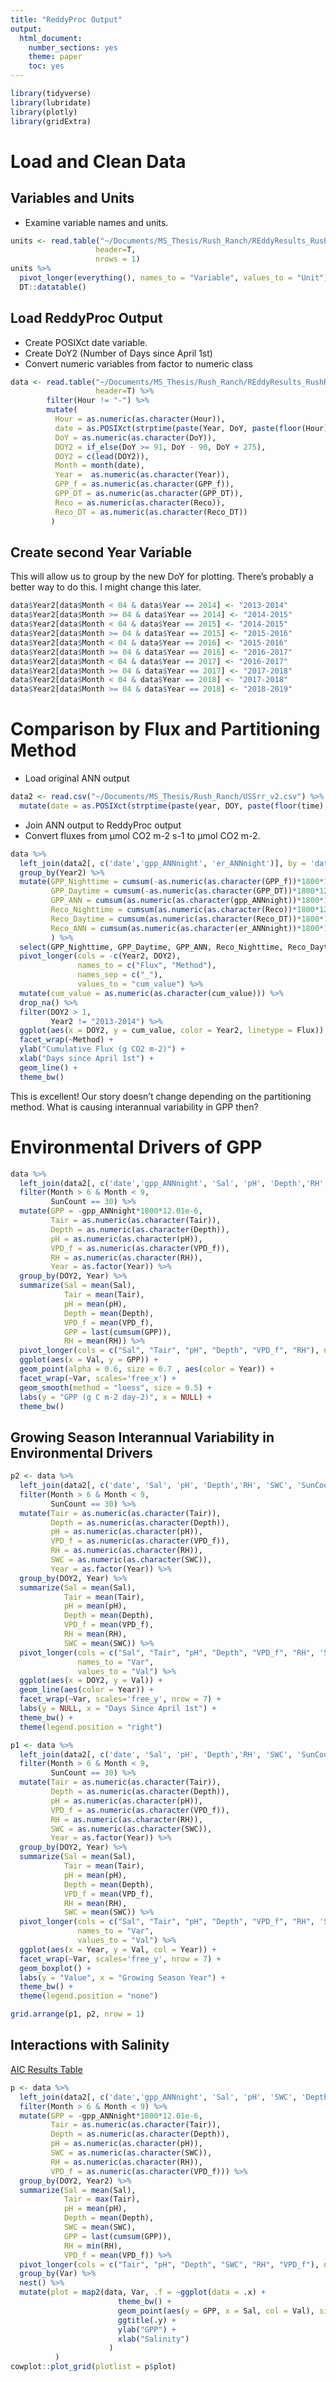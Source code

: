 ```yaml
---
title: "ReddyProc Output"
output:
  html_document:
    number_sections: yes
    theme: paper
    toc: yes
---
```


```r
library(tidyverse)
library(lubridate)
library(plotly)
library(gridExtra)
```

# Load and Clean Data {.tabset}

## Variables and Units

* Examine variable names and units.

```r
units <- read.table("~/Documents/MS_Thesis/Rush_Ranch/REddyResults_RushRanch_20191007_31248140/output.txt",
                   header=T,
                   nrows = 1) 
units %>%
  pivot_longer(everything(), names_to = "Variable", values_to = "Unit") %>%
  DT::datatable()
```

## Load ReddyProc Output

* Create POSIXct date variable.
* Create DoY2 (Number of Days since April 1st)
* Convert numeric variables from factor to numeric class

```r
data <- read.table("~/Documents/MS_Thesis/Rush_Ranch/REddyResults_RushRanch_20191007_31248140/output.txt",
                   header=T) %>%
        filter(Hour != "-") %>%
        mutate(
          Hour = as.numeric(as.character(Hour)),
          date = as.POSIXct(strptime(paste(Year, DoY, paste(floor(Hour), round((Hour-floor(Hour))*60),                               sep=":")), format="%Y %j %H:%M")),
          DoY = as.numeric(as.character(DoY)),
          DOY2 = if_else(DoY >= 91, DoY - 90, DoY + 275),
          DOY2 = c(lead(DOY2)),
          Month = month(date),
          Year =  as.numeric(as.character(Year)),
          GPP_f = as.numeric(as.character(GPP_f)),
          GPP_DT = as.numeric(as.character(GPP_DT)),
          Reco = as.numeric(as.character(Reco)),
          Reco_DT = as.numeric(as.character(Reco_DT))
         )
```

## Create second Year Variable

This will allow us to group by the new DoY for plotting. There's probably a better way to do this. I might change this later.

```r
data$Year2[data$Month < 04 & data$Year == 2014] <- "2013-2014"
data$Year2[data$Month >= 04 & data$Year == 2014] <- "2014-2015"
data$Year2[data$Month < 04 & data$Year == 2015] <- "2014-2015"
data$Year2[data$Month >= 04 & data$Year == 2015] <- "2015-2016"
data$Year2[data$Month < 04 & data$Year == 2016] <- "2015-2016"
data$Year2[data$Month >= 04 & data$Year == 2016] <- "2016-2017"
data$Year2[data$Month < 04 & data$Year == 2017] <- "2016-2017"
data$Year2[data$Month >= 04 & data$Year == 2017] <- "2017-2018"
data$Year2[data$Month < 04 & data$Year == 2018] <- "2017-2018"
data$Year2[data$Month >= 04 & data$Year == 2018] <- "2018-2019"
```

# Comparison by Flux and Partitioning Method

* Load original ANN output

```r
data2 <- read.csv("~/Documents/MS_Thesis/Rush_Ranch/USSrr_v2.csv") %>%
  mutate(date = as.POSIXct(strptime(paste(year, DOY, paste(floor(time), round((time-floor(time))*60),                               sep=":")), format="%Y %j %H:%M")))
```

* Join ANN output to ReddyProc output
* Convert fluxes from µmol CO2 m-2 s-1 to µmol CO2 m-2.

```r
data %>%
  left_join(data2[, c('date','gpp_ANNnight', 'er_ANNnight')], by = 'date') %>%
  group_by(Year2) %>%
  mutate(GPP_Nighttime = cumsum(-as.numeric(as.character(GPP_f))*1800*12.01e-6),
         GPP_Daytime = cumsum(-as.numeric(as.character(GPP_DT))*1800*12.01e-6),
         GPP_ANN = cumsum(as.numeric(as.character(gpp_ANNnight))*1800*12.01e-6),
         Reco_Nighttime = cumsum(as.numeric(as.character(Reco))*1800*12.01e-6),
         Reco_Daytime = cumsum(as.numeric(as.character(Reco_DT))*1800*12.01e-6),
         Reco_ANN = cumsum(as.numeric(as.character(er_ANNnight))*1800*12.01e-6)
         ) %>%
  select(GPP_Nighttime, GPP_Daytime, GPP_ANN, Reco_Nighttime, Reco_Daytime, Reco_ANN, Year2, DOY2) %>%
  pivot_longer(cols = -c(Year2, DOY2),
               names_to = c("Flux", "Method"),
               names_sep = c("_"),
               values_to = "cum_value") %>%
  mutate(cum_value = as.numeric(as.character(cum_value))) %>%
  drop_na() %>%
  filter(DOY2 > 1,
         Year2 != "2013-2014") %>%
  ggplot(aes(x = DOY2, y = cum_value, color = Year2, linetype = Flux)) +
  facet_wrap(~Method) +
  ylab("Cumulative Flux (g CO2 m-2)") +
  xlab("Days since April 1st") +
  geom_line() +
  theme_bw() 
```

This is excellent! Our story doesn't change depending on the partitioning method.
What is causing interannual variability in GPP then?

# Environmental Drivers of GPP

```r
data %>%
  left_join(data2[, c('date','gpp_ANNnight', 'Sal', 'pH', 'Depth','RH', 'SunCount')], by = 'date') %>%
  filter(Month > 6 & Month < 9,
         SunCount == 30) %>%
  mutate(GPP = -gpp_ANNnight*1800*12.01e-6,
         Tair = as.numeric(as.character(Tair)),
         Depth = as.numeric(as.character(Depth)),
         pH = as.numeric(as.character(pH)),
         VPD_f = as.numeric(as.character(VPD_f)),
         RH = as.numeric(as.character(RH)),
         Year = as.factor(Year)) %>%
  group_by(DOY2, Year) %>%
  summarize(Sal = mean(Sal), 
            Tair = mean(Tair), 
            pH = mean(pH), 
            Depth = mean(Depth),
            VPD_f = mean(VPD_f),
            GPP = last(cumsum(GPP)),
            RH = mean(RH)) %>%
  pivot_longer(cols = c("Sal", "Tair", "pH", "Depth", "VPD_f", "RH"), names_to = "Var", values_to = "Val") %>%
  ggplot(aes(x = Val, y = GPP)) +
  geom_point(alpha = 0.6, size = 0.7 , aes(color = Year)) +
  facet_wrap(~Var, scales='free_x') +
  geom_smooth(method = "loess", size = 0.5) +
  labs(y = "GPP (g C m-2 day-2)", x = NULL) +
  theme_bw()

```

## Growing Season Interannual Variability in Environmental Drivers

```r
p2 <- data %>%
  left_join(data2[, c('date', 'Sal', 'pH', 'Depth','RH', 'SWC', 'SunCount')], by = 'date') %>%
  filter(Month > 6 & Month < 9,
         SunCount == 30) %>%
  mutate(Tair = as.numeric(as.character(Tair)),
         Depth = as.numeric(as.character(Depth)),
         pH = as.numeric(as.character(pH)),
         VPD_f = as.numeric(as.character(VPD_f)),
         RH = as.numeric(as.character(RH)),
         SWC = as.numeric(as.character(SWC)),
         Year = as.factor(Year)) %>%
  group_by(DOY2, Year) %>%
  summarize(Sal = mean(Sal), 
            Tair = mean(Tair), 
            pH = mean(pH), 
            Depth = mean(Depth),
            VPD_f = mean(VPD_f),
            RH = mean(RH),
            SWC = mean(SWC)) %>%
  pivot_longer(cols = c("Sal", "Tair", "pH", "Depth", "VPD_f", "RH", 'SWC'), 
               names_to = "Var", 
               values_to = "Val") %>%
  ggplot(aes(x = DOY2, y = Val)) +
  geom_line(aes(color = Year)) +
  facet_wrap(~Var, scales='free_y', nrow = 7) +
  labs(y = NULL, x = "Days Since April 1st") +
  theme_bw() +
  theme(legend.position = "right")

p1 <- data %>%
  left_join(data2[, c('date', 'Sal', 'pH', 'Depth','RH', 'SWC', 'SunCount')], by = 'date') %>%
  filter(Month > 6 & Month < 9,
         SunCount == 30) %>%
  mutate(Tair = as.numeric(as.character(Tair)),
         Depth = as.numeric(as.character(Depth)),
         pH = as.numeric(as.character(pH)),
         VPD_f = as.numeric(as.character(VPD_f)),
         RH = as.numeric(as.character(RH)),
         SWC = as.numeric(as.character(SWC)),
         Year = as.factor(Year)) %>%
  group_by(DOY2, Year) %>%
  summarize(Sal = mean(Sal), 
            Tair = mean(Tair), 
            pH = mean(pH), 
            Depth = mean(Depth),
            VPD_f = mean(VPD_f),
            RH = mean(RH),
            SWC = mean(SWC)) %>%
  pivot_longer(cols = c("Sal", "Tair", "pH", "Depth", "VPD_f", "RH", 'SWC'), 
               names_to = "Var", 
               values_to = "Val") %>%
  ggplot(aes(x = Year, y = Val, col = Year)) +
  facet_wrap(~Var, scales='free_y', nrow = 7) +
  geom_boxplot() +
  labs(y = "Value", x = "Growing Season Year") +
  theme_bw() +
  theme(legend.position = "none")

grid.arrange(p1, p2, nrow = 1)

```

## Interactions with Salinity

[AIC Results Table](https://srussell2416.github.io/Rush_Ranch/StargazerTable.pdf)

```r
p <- data %>%
  left_join(data2[, c('date','gpp_ANNnight', 'Sal', 'pH', 'SWC', 'Depth','RH')], by = 'date') %>%
  filter(Month > 6 & Month < 9) %>%
  mutate(GPP = -gpp_ANNnight*1800*12.01e-6,
         Tair = as.numeric(as.character(Tair)),
         Depth = as.numeric(as.character(Depth)),
         pH = as.numeric(as.character(pH)),
         SWC = as.numeric(as.character(SWC)),
         RH = as.numeric(as.character(RH)),
         VPD_f = as.numeric(as.character(VPD_f))) %>%
  group_by(DOY2, Year2) %>%
  summarize(Sal = mean(Sal), 
            Tair = max(Tair), 
            pH = mean(pH), 
            Depth = mean(Depth),
            SWC = mean(SWC),
            GPP = last(cumsum(GPP)),
            RH = min(RH),
            VPD_f = mean(VPD_f)) %>%
  pivot_longer(cols = c("Tair", "pH", "Depth", "SWC", "RH", "VPD_f"), names_to = "Var", values_to = "Val") %>%
  group_by(Var) %>%
  nest() %>%
  mutate(plot = map2(data, Var, .f = ~ggplot(data = .x) + 
                        theme_bw() +
                        geom_point(aes(y = GPP, x = Sal, col = Val), size = 0.7, alpha = 0.7) +
                        ggtitle(.y) +
                        ylab("GPP") +
                        xlab("Salinity")
                      )
          )
cowplot::plot_grid(plotlist = p$plot)
```